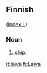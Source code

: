 ==Finnish==
([[Wiktionary:Finnish_index_l|index L]])

===Noun===

# [[ship]].

[[it:laiva]]
[[fi:Laiva]]